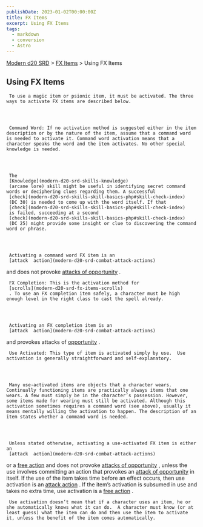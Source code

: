 ```yaml
---
publishDate: 2023-01-02T00:00:00Z
title: FX Items
excerpt: Using FX Items
tags:
  - markdown
  - conversion
  - Astro
---
```


[Modern d20 SRD](/#modernD20) > [FX Items](modern-d20-srd-fx-items-index) > Using FX Items

## Using FX Items




     To use a magic item or psionic item, it must be activated. The three ways to activate FX items are described below.




     Command Word: If no activation method is suggested either in the item description or by the nature of the item, assume that a command word is needed to activate it. Command word activation means that a character speaks the word and the item activates. No other special knowledge is needed.




     The
     [Knowledge](modern-d20-srd-skills-knowledge)
     (arcane lore) skill might be useful in identifying secret command words or deciphering clues regarding them. A successful
     [check](modern-d20-srd-skills-skill-basics-php#skill-check-index)
     (DC 30) is needed to come up with the word itself. If that
     [check](modern-d20-srd-skills-skill-basics-php#skill-check-index)
     is failed, succeeding at a second
     [check](modern-d20-srd-skills-skill-basics-php#skill-check-index)
     (DC 25) might provide some insight or clue to discovering the command word or phrase.




     Activating a command word FX item is an
     [attack  action](modern-d20-srd-combat-attack-actions)
and does not provoke
[attacks of opportunity](modern-d20-srd-combat-attacks-of-opportunity)
.

     FX Completion: This is the activation method for
     [scrolls](modern-d20-srd-fx-items-scrolls)
     . To use an FX completion item safely, a character must be high enough level in the right class to cast the spell already.




     Activating an FX completion item is an
     [attack  action](modern-d20-srd-combat-attack-actions)
and provokes attacks of
[opportunity](modern-d20-srd-combat-attacks-of-opportunity)
.

     Use Activated: This type of item is activated simply by use.  Use activation is generally straightforward and self-explanatory.




     Many use-activated items are objects that a character wears. Continually functioning items are practically always items that one wears. A few must simply be in the character’s possession. However, some items made for wearing must still be activated. Although this activation sometimes requires a command word (see above), usually it means mentally willing the activation to happen. The description of an item states whether a command word is needed.




     Unless stated otherwise, activating a use-activated FX item is either an
     [attack  action](modern-d20-srd-combat-attack-actions)
or a
[free action](modern-d20-srd-combat-action-types)
and does not provoke
[attacks of opportunity](modern-d20-srd-combat-attacks-of-opportunity)
, unless the use involves committing an action that provokes an
[attack of opportunity](modern-d20-srd-combat-attacks-of-opportunity)
in itself. If the use of the item takes time before an effect occurs, then use activation is an
[attack action](modern-d20-srd-combat-attack-actions)
. If the item’s activation is subsumed in use and takes no extra time, use activation is a
[free action](modern-d20-srd-combat-action-types)
.

     Use activation doesn’t mean that if a character uses an item, he or she automatically knows what it can do.  A character must know (or at least guess) what the item can do and then use the item to activate it, unless the benefit of the item comes automatically.
